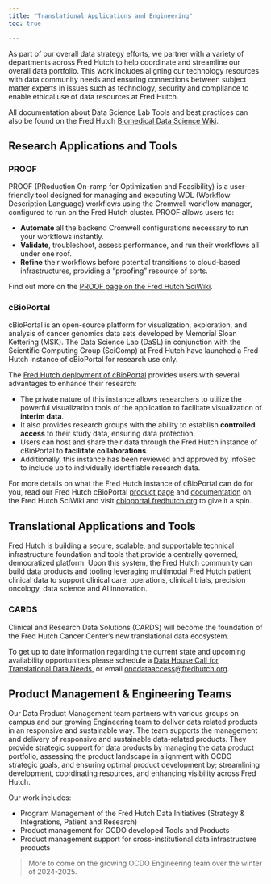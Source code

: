 ```yaml
---
title: "Translational Applications and Engineering"
toc: true

---
```


As part of our overall data strategy efforts, we partner with a variety of departments across Fred Hutch to help coordinate and streamline our overall data portfolio.  This work includes aligning our technology resources with data community needs and ensuring connections between subject matter experts in issues such as technology, security and compliance to enable ethical use of data resources at Fred Hutch.  



::: {.callout-note appearance="minimal"}
All documentation about Data Science Lab Tools and best practices can also be found on the Fred Hutch [Biomedical Data Science Wiki](https://sciwiki.fredhutch.org/).
:::





## Research Applications and Tools

### PROOF
PROOF (PRoduction On-ramp for Optimization and Feasibility) is a user-friendly tool designed for managing and executing WDL (Workflow Description Language) workflows using the Cromwell workflow manager, configured to run on the Fred Hutch cluster. PROOF allows users to:

- **Automate** all the backend Cromwell configurations necessary to run your workflows instantly.
- **Validate**, troubleshoot, assess performance, and run their workflows all under one roof.
- **Refine** their workflows before potential transitions to cloud-based infrastructures, providing a "proofing" resource of sorts.

::: {.callout-note appearance="minimal"}
Find out more on the [PROOF page on the Fred Hutch SciWiki](https://sciwiki.fredhutch.org/datascience/proof/).
:::

### cBioPortal
cBioPortal is an open-source platform for visualization, exploration, and analysis of cancer genomics data sets developed by Memorial Sloan Kettering (MSK). The Data Science Lab (DaSL) in conjunction with the Scientific Computing Group (SciComp) at Fred Hutch have launched a Fred Hutch instance of cBioPortal for research use only. 

The [Fred Hutch deployment of cBioPortal](https://cbioportal.fredhutch.org/) provides users with several advantages to enhance their research:

- The private nature of this instance allows researchers to utilize the powerful visualization tools of the application to facilitate visualization of **interim data**.
- It also provides research groups with the ability to establish **controlled access** to their study data, ensuring data protection.
- Users can host and share their data through the Fred Hutch instance of cBioPortal to **facilitate collaborations**.
- Additionally, this instance has been reviewed and approved by InfoSec to include up to individually identifiable research data.

::: {.callout-note appearance="minimal"}
For more details on what the Fred Hutch instance of cBioPortal can do for you, read our Fred Hutch cBioPortal [product page](https://sciwiki.fredhutch.org/datascience/cbioportal/) and [documentation](https://sciwiki.fredhutch.org/dasldemos/fh-cbio-intro/) on the Fred Hutch SciWiki and visit [cbioportal.fredhutch.org](https://cbioportal.fredhutch.org) to give it a spin.
:::

## Translational Applications and Tools

Fred Hutch is building a secure, scalable, and supportable technical infrastructure foundation and tools that provide a centrally governed, democratized platform. Upon this system, the Fred Hutch community can build data products and tooling leveraging multimodal Fred Hutch patient clinical data to support clinical care, operations, clinical trials, precision oncology, data science and AI innovation.

### CARDS
Clinical and Research Data Solutions (CARDS) will become the foundation of the Fred Hutch Cancer Center’s new translational data ecosystem.

To get up to date information regarding the current state and upcoming availability opportunities please schedule a [Data House Call for Translational Data Needs](https://calendly.com/data-house-calls/cards), or email [oncdataaccess@fredhutch.org](mailto:oncdataaccess@fredhutch.org).  



## Product Management & Engineering Teams
Our Data Product Management team partners with various groups on campus and our growing Engineering team to deliver data related products in an responsive and sustainable way. The team supports the management and delivery of responsive and sustainable data-related products. They provide strategic support for data products by managing the data product portfolio, assessing the product landscape in alignment with OCDO strategic goals, and ensuring optimal product development by; streamlining development, coordinating resources, and enhancing visibility across Fred Hutch.


Our work includes:

- Program Management of the Fred Hutch Data Initiatives (Strategy & Integrations, Patient and Research)
- Product management for OCDO developed Tools and Products
- Product management support for cross-institutional data infrastructure products

> More to come on the growing OCDO Engineering team over the winter of 2024-2025.  

